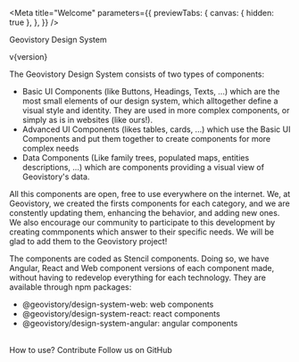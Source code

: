 
<Meta
  title="Welcome"
  parameters={{
    previewTabs: {
      canvas: { hidden: true },
    },
  }}
/>


<geov-heading variant="h1">Geovistory Design System</geov-heading>

<p>v{version}</p>

The Geovistory Design System consists of two types of components:

- Basic UI Components (like Buttons, Headings, Texts, ...) which are the most small elements of our design system, which alltogether define a visual style and identity. They are used in more complex components, or simply as is in websites (like ours!).
- Advanced UI Components (likes tables, cards, ...) which use the Basic UI Components and put them together to create components for more complex needs
- Data Components (Like family trees, populated maps, entities descriptions, ...) which are components providing a visual view of Geovistory's data.

All this components are open, free to use everywhere on the internet.
We, at Geovistory, we created the firsts components for each category, and we are constently updating them, enhancing the behavior, and adding new ones.
We also encourage our community to participate to this development by creating commponents which answer to their specific needs. We will be glad to add them to the Geovistory project!

The components are coded as Stencil components. Doing so, we have Angular, React and Web component versions of each component made, without having to redevelop everything for each technology.
They are available through npm packages:
- <geov-link href="https://www.npmjs.com/package/@geovistory/design-system-web">@geovistory/design-system-web</geov-link>: web components
- <geov-link href="https://www.npmjs.com/package/@geovistory/design-system-react">@geovistory/design-system-react</geov-link>: react components
- <geov-link href="https://www.npmjs.com/package/@geovistory/design-system-angular">@geovistory/design-system-angular</geov-link>: angular components

<br/>

<geov-row justify="space-around">
  <geov-button href="">How to use?</geov-button>
  <geov-button href="">Contribute</geov-button>
  <geov-button icon="github" href="https://github.com/geovistory">Follow us on GitHub</geov-button>
</geov-row>
